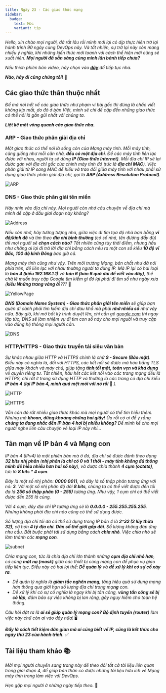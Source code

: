 ```yaml
---
title: Ngày 23 - Các giao thức mạng
sidebar:
  badge:
    text: Mới
    variant: tip  
---
```



_Hello, xin chào mọi người, đã rất lâu rồi mình mới lại có dịp thực hiện trở lại hành trình 90
ngày cùng DevOps này. Và tất nhiên, sự trở lại này còn mang nhiều ý nghĩa, khi những kiến thức
mới toanh với cách thể hiện mới cũng sẽ xuất hiện. **Mọi người đã sẵn sàng cùng mình lăn bánh 
tiếp chưa?**_

_Nếu thích phiên bản video, hãy chọn vào 
**[đây](https://www.youtube.com/watch?v=E5bSumTAHZE&list=PLIFyRwBY_4bRLmKfP1KnZA6rZbRHtxmXi&index=12)**
để tiếp tục nha._

**_Nào, hãy đi cùng chúng tôi!_** 🚗

## Các giao thức thân thuộc nhất

_Để mà nói hết về các giao thức như phạm vi bài gốc thì đúng là chắc viết không kịp mất, do đó ở
bản Việt, mình sẽ chỉ đề cập đến những giao thức có thể nói là gần gũi nhất với chúng ta._

**_Liệt kê một vòng quanh các giao thức nha._**

### ARP - Giao thức phân giải địa chỉ

_Một giao thức có thể nói là sống còn của Mạng máy tính. Mỗi máy tính, cũng giống như mỗi căn nhà, 
**đều có một địa chỉ**. Để các máy tính liên lạc được với nhau, người ta sẽ dùng 
**IP (Giao thức Internet)**. Mỗi địa chỉ IP sẽ lại đước gán với địa chỉ gốc của chính máy tính đó 
(tức là **địa chỉ MAC**). Việc phân giải từ IP sang MAC để hiểu và trao đổi giữa máy tính với nhau 
phải sử dụng giao thức phân giải địa chỉ, gọi là **ARP (Address Resolution Protocol)**._

![ARP](../../../../assets/network/arp.png)

### DNS - Giao thức phân giải tên miền

_Hãy nhìn vào địa chỉ này. Mọi người còn nhớ câu chuyện về địa chỉ mà mình đề cập ở đầu giai đoạn 
này không?_

![Address](../../../../assets/network/address.png)

_Nếu còn nhớ, hãy tưởng tượng nha, giữa việc đi tìm tọa độ nhà bạn bằng **vĩ độ/kinh độ** và tìm theo 
**địa chỉ bình thường** (có số nhà, tên đường đầy đủ) thì mọi người sẽ **chọn cách nào?** Tất nhiên cũng
tùy thời điểm, nhưng hầu như chẳng ai lại đi trả lời địa chỉ bằng cách nêu ra một con số kiểu **10
độ vĩ Bắc, 100 độ kinh Đông** bao giờ cả._

_Mạng máy tính cũng như vậy. Trên môi trường Mạng, bản chất như đã nói phía trên, để liên lạc với 
nhau thường người ta dùng IP. Mà IP lại có hai loại là **bản 4 (kiểu 192.168.1.1)** và **bản 6 (bản
6 quá dài để viết vào đây)**, thế chả lẽ muốn truy cập Google tìm kiếm gì đó lại phải đi tìm số như 
ngày xưa (**kiểu Những trang vàng à**)???_ 🤣

![YellowPage](../../../../assets/network/yellowpage.png)

_**DNS (Domain Name System) - Giao thức phân giải tên miền** sẽ giúp bạn quên đi cảnh phải tìm kiếm địa 
chỉ đau khổ mà phải **nhớ nhiều số** như vậy nữa. Bây giờ, khi mở bất kỳ trình duyệt lên, chỉ cần gõ 
[google.com](google.com) thì ngay lập tức, DNS sẽ làm nhiệm vụ đi tìm con số này cho mọi người và truy cập 
vào đúng hệ thống mọi người cần._

![DNS](../../../../assets/network/dns.png)

### HTTP/HTTPS - Giao thức truyền tải siêu văn bản

_Sự khác nhau giữa HTTP và HTTPS chính là chữ **S - Secure (Bảo mật)**. Điều này có nghĩa là, đối với HTTPS, các kết nối 
sẽ được mã hóa bằng TLS giữa máy khách và máy chủ, giúp tăng **tính tối mật, toàn vẹn và khả dụng** về quyền riêng tư. 
Tất nhiên, hầu hết các kết nối vào các trang mạng đều là HTTPS, chỉ rất ít trang sử dụng HTTP và thường là các trang có 
địa chỉ kiểu **IP bản 4** (**lại IP bản 4, mình quá mệt mỏi với nó rồi**_ 🤣 _)._

![HTTP](../../../../assets/network/http.png)

![HTTPS](../../../../assets/network/https.png)

_Vẫn còn đó rất nhiều giao thức khác mà mọi người có thể tìm hiểu thêm. Nhưng mà **khoan, dừng khoảng chừng hai giây!** Ủa
rồi có ai để ý rằng **chúng ta đang nhắc đến IP bản 4 hơi bị nhiều không?** Để mình kể cho mọi người nghe liền câu chuyện 
về loại IP này nhỉ..._

## Tản mạn về IP bản 4 và Mạng con

_IP bản 4 (IPv4) là một phiên bản mà ở đó, địa chỉ sẽ được đánh theo dạng **32 bits nhị phân** (**nhị phân là chỉ có 0 và 1 
thôi - máy tính không đủ thông minh để hiểu nhiều hơn hai số này**), và được chia thành **4 cụm (octets)**, tức là 
**8 bits * 4 cụm**._

_Đây là một số nhị phân: **0000 0011**, và đây là số thập phân tương ứng với nó: **3**. Với một số nhị phân độ dài **8 bits**, 
chúng ta có thể viết được đến tối đa là **256 số thập phân (0 - 255)** tương ứng. Như vậy, 1 cụm chỉ có thể viết được đến 255 
là cùng._

_Với 4 cụm, dãy địa chỉ IP tương ứng sẽ là **0.0.0.0 - 255.255.255.255**. Nhưng không phải địa chỉ nào cũng có thể sử dụng được._ 

_Số lượng địa chỉ tối đa có thể sử dụng trong IP bản 4 là **2^32 (2 lũy thừa 32)**, cỡ hơn **4 tỷ địa chỉ**. 
**Dân số thế giới gấp đôi**. Số lượng không đáp ứng nhu cầu. Bắt buộc phải tái sử dụng bằng cách **chia nhỏ**. Việc chia nhỏ sẽ
làm thành các **mạng con**._

![subnet](../../../../assets/network/subnet.png)

_Chia mạng con, tức là chia địa chỉ lớn thành những **cụm địa chỉ nhỏ hơn**, có cùng **mặt nạ (mask)** giữa các thiết bị cùng 
mạng con để phục vụ giao tiếp liên tục. Điều này có hai lợi thế: **Dễ quản lý** và **dễ xử lý khi có sự cố xảy ra**._

- _Dễ quản lý nghĩa là **giảm tắc nghẽn mạng**, tăng hiệu quả sử dụng mạng hơn thông qua giới hạn số lượng địa chỉ trong mạ**ng** con._ 
- _Dễ xử lý khi có sự cố nghĩa là ngay khi bị tấn công, **vùng tấn công sẽ bị cô lập**, đảm bảo sự việc không bị lan rộng, 
gây nguy hiểm cho toàn hệ thống._

_Câu hỏi đặt ra là **ai sẽ giúp quản lý mạng con?** **Bộ định tuyến (router)** làm việc này chứ còn ai vào đây nữa!_ 🖥

**_Đấy là cách tiết kiệm dân gian mà ai cũng biết về IP, cũng là kết thúc cho ngày thứ 23 của hành trình._** ✅

## Tài liệu tham khảo 📚

_Mời mọi người chuyển sang trang này để theo dõi tất cả tài liệu liên quan trong giai đoạn 4, 
để giúp bản thân có được những tài liệu hữu ích về Mạng máy tính trong làm việc với DevOps._

<LinkCard
  title="Ngày 23 - Tham khảo"
  href="../../../reference/network/day21"
/>

_Hẹn gặp mọi người ở những ngày tiếp theo._ 🚀
